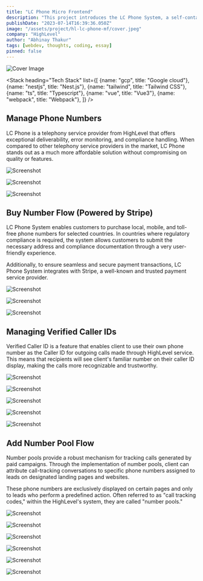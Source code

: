```yaml
---
title: "LC Phone Micro Frontend"
description: "This project introduces the LC Phone System, a self-contained HighLevel web app built on micro frontend architecture to manage telephony functionalities."
publishDate: "2023-07-14T16:39:36.050Z"
image: "/assets/project/hl-lc-phone-mf/cover.jpeg"
company: "HighLevel"
author: "Abhinay Thakur"
tags: [webdev, thoughts, coding, essay]
pinned: false
---
```


![Cover Image](/assets/project/hl-lc-phone-mf/cover.jpeg)

<Stack 
  heading="Tech Stack"
  list={[
    {name: "gcp", title: "Google cloud"},
    {name: "nestjs", title: "Nest.js"},
    {name: "tailwind", title: "Tailwind CSS"},
    {name: "ts", title: "Typescript"},
    {name: "vue", title: "Vue3"},
    {name: "webpack", title: "Webpack"},
  ]}
/>

## Manage Phone Numbers

LC Phone is a telephony service provider from HighLevel that offers exceptional deliverability, error monitoring, and compliance handling. When compared to other telephony service providers in the market, LC Phone stands out as a much more affordable solution without compromising on quality or features.

<p><img src="/assets/project/hl-lc-phone-mf/ss1.png" alt="Screenshot" class="project-screenshot"/></p>

<p><img src="/assets/project/hl-lc-phone-mf/ss2.png" alt="Screenshot" class="project-screenshot"/></p>

<p><img src="/assets/project/hl-lc-phone-mf/ss3.png" alt="Screenshot" class="project-screenshot"/></p>

## Buy Number Flow (Powered by Stripe)

LC Phone System enables customers to purchase local, mobile, and toll-free phone numbers for selected countries. In countries where regulatory compliance is required, the system allows customers to submit the necessary address and compliance documentation through a very user-friendly experience.

Additionally, to ensure seamless and secure payment transactions, LC Phone System integrates with Stripe, a well-known and trusted payment service provider.

<p><img src="/assets/project/hl-lc-phone-mf/ss4.png" alt="Screenshot" class="project-screenshot"/></p>

<p><img src="/assets/project/hl-lc-phone-mf/ss5.png" alt="Screenshot" class="project-screenshot"/></p>

<p><img src="/assets/project/hl-lc-phone-mf/ss6.png" alt="Screenshot" class="project-screenshot"/></p>

## Managing Verified Caller IDs

Verified Caller ID is a feature that enables client to use their own phone number as the Caller ID for outgoing calls made through HighLevel service. This means that recipients will see client's familiar number on their caller ID display, making the calls more recognizable and trustworthy.

<p><img src="/assets/project/hl-lc-phone-mf/ss7.png" alt="Screenshot" class="project-screenshot"/></p>

<p><img src="/assets/project/hl-lc-phone-mf/ss8.png" alt="Screenshot" class="project-screenshot"/></p>

<p><img src="/assets/project/hl-lc-phone-mf/ss9.png" alt="Screenshot" class="project-screenshot"/></p>

<p><img src="/assets/project/hl-lc-phone-mf/ss10.png" alt="Screenshot" class="project-screenshot"/></p>

<p><img src="/assets/project/hl-lc-phone-mf/ss11.png" alt="Screenshot" class="project-screenshot"/></p>

## Add Number Pool Flow

Number pools provide a robust mechanism for tracking calls generated by paid campaigns. Through the implementation of number pools, client can attribute call-tracking conversations to specific phone numbers assigned to leads on designated landing pages and websites.

These phone numbers are exclusively displayed on certain pages and only to leads who perform a predefined action. Often referred to as "call tracking codes," within the HighLevel's system, they are called "number pools."

<p><img src="/assets/project/hl-lc-phone-mf/ss12.png" alt="Screenshot" class="project-screenshot"/></p>

<p><img src="/assets/project/hl-lc-phone-mf/ss13.png" alt="Screenshot" class="project-screenshot"/></p>

<p><img src="/assets/project/hl-lc-phone-mf/ss14.png" alt="Screenshot" class="project-screenshot"/></p>

<p><img src="/assets/project/hl-lc-phone-mf/ss15.png" alt="Screenshot" class="project-screenshot"/></p>

<p><img src="/assets/project/hl-lc-phone-mf/ss16.png" alt="Screenshot" class="project-screenshot"/></p>

<p><img src="/assets/project/hl-lc-phone-mf/ss17.png" alt="Screenshot" class="project-screenshot"/></p>
